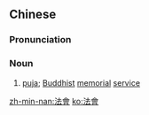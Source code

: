 {{also|法会}}
==Chinese==
{{zh-forms|s=法会}}
{{wikipedia|lang=zh}}

===Pronunciation===
{{zh-pron
|m=fǎhuì
|c=faat3 wui6-2
|mn=hoat-hōe
|cat=n
}}

===Noun===
{{zh-noun}}

# {{lb|zh|Buddhism}} [[puja]]; [[Buddhist]] [[memorial]] [[service]]

[[zh-min-nan:法會]]
[[ko:法會]]